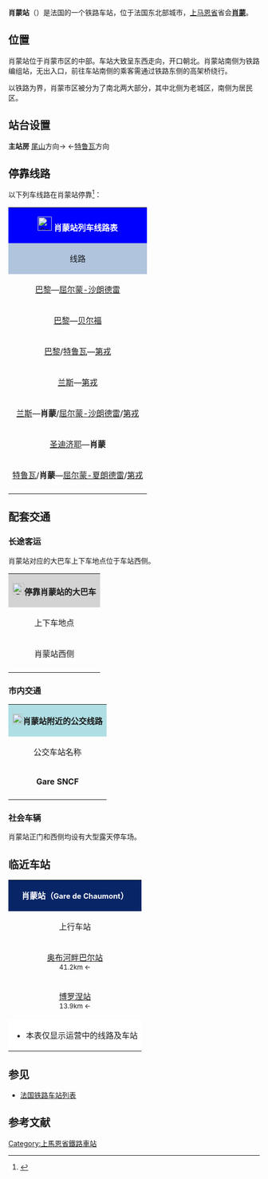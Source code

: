{{Infobox station
| name          =[[File:Sncf-logo.svg|32x32px]]肖蒙站<br>Gare de Chaumont
| type          = [[法国铁路|法国铁路]]
| image = File:Gare de Chaumont-2014.jpg
|image_caption = 肖蒙站（2014年12月）
| address       = {{FRA}}[[上马恩省|上马恩省]][[肖蒙|肖蒙]]
| latd          = 48
| latm          = 06
| lats          = 34
| latNS         = N
| longd         = 5
| longm         = 08
| longs         = 04
| longEW        = E
| operator = [[File:Sncf-logo.svg|32x32px]]
| coordinates_display = yes
| iso_region    = FR
| line          = 
* [[巴黎－米卢斯铁路|巴黎－米卢斯铁路]]
* {{link-fr|布雷姆－肖蒙铁路|Ligne de Blesme - Haussignémont à Chaumont}} 
| platform      = 3
| tracks        = 4
| elevation = 315米
| opened        = 1857年4月25日
| rebuilt =
| status = 使用中
| closed        = 
| passengers= 约40.4万人次<ref>{{Cite web|url=https://ressources.data.sncf.com/explore/dataset/frequentation-gares/?sort=voyageurs_2014&q=chaumont|title=Fréquentation en gares|accessdate=2016-11-13|author=SNCF|date=|language=法语|publisher=SNCF Open Data}}</ref>
| pass_year= 2015年
| station_type = 客运车站，兼办货运业务
| connections = 
*肖蒙城市公共交通
*上马恩省客运
| route_map =
| map_locator   = 
| note =
}}

'''肖蒙站'''（{{lang-fr|Gare de Chaumont}}）是法国的一个铁路车站，位于法国东北部城市，[[上马恩省|上马恩省]]省会'''[[肖蒙|肖蒙]]'''。

==位置==

肖蒙站位于肖蒙市区的中部。车站大致呈东西走向，开口朝北。肖蒙站南侧为铁路编组站，无出入口，前往车站南侧的乘客需通过铁路东侧的高架桥绕行。

以铁路为界，肖蒙市区被分为了南北两大部分，其中北侧为老城区，南侧为居民区。

==站台设置==

{{RailStStart|北}}
'''主站房'''
{{RailStPlatform|侧d||1T||}}
{{RailStLine|1||过路车/始发车}}[[尾山站|尾山]]方向→
{{RailStLine|2||过路车}}←[[特鲁瓦站|特鲁瓦]]方向
{{RailStPlatform|岛| |||}}
{{RailStLine|3||过路车|||||}}
{{RailStEnd|南}}

== 停靠线路 ==

{{动态列表|最后更新时间：2016年5月2日。本章节内容仅供参考，不排除临时性的变更。欢迎修正和补充}}

以下列车线路在肖蒙站停靠<ref>{{Cite web|url=http://www.sncf.com/fr/gare/horaires/chaumont|title=肖蒙站实时列车时刻表|accessdate=2016-05-02|author=SNCF|date=|language=法语|publisher=SNCF|archiveurl=https://web.archive.org/web/20171124081841/http://www.sncf.com/fr/gare/horaires/chaumont|archivedate=2017-11-24|deadurl=yes}}</ref>：

{| class="wikitable mw-collapsible" 
|colspan="5" style="background:#0000FF" align="center" |[[File:Sncf-logo.svg|28x28px]] <font color=#FFFFFF>'''肖蒙站列车线路表'''</font>
|-
!style="background:#B0C4DE"| 线路
!style="background:#B0C4DE"|车种
!style="background:#B0C4DE"|上一站
!style="background:#B0C4DE"|下一站
!style="background:#B0C4DE"|大致运行频率{{noteTag|name=noteA}}
|-
|[[巴黎东站|巴黎]]—[[尾山站|屈尔蒙-沙朗德雷]]
| rowspan="5" align="center" |'''[[法国城际列车|INTERCITÉS]]'''
|[[奥布河畔巴尔站|奥布河畔巴尔]]
|[[朗格尔站|朗格尔]]
|每天2趟左右
|-
|rowspan="2"|[[巴黎东站|巴黎]]—[[贝尔福站|贝尔福]]
|[[特鲁瓦站|特鲁瓦]]/[[奥布河畔巴尔站|奥布河畔巴尔]]
|[[朗格尔站|朗格尔]]/[[沃苏勒站|沃苏勒]]
|每天4趟左右
|-
|[[奥布河畔巴尔站|奥布河畔巴尔]]
|[[朗格尔站|朗格尔]]/[[尾山站|屈尔蒙-沙朗德雷]]
|每天1趟左右
|-
|[[巴黎东站|巴黎]]/[[特鲁瓦站|特鲁瓦]]—[[第戎城站|第戎]]
|[[特鲁瓦站|特鲁瓦]]/[[奥布河畔巴尔站|奥布河畔巴尔]]
|[[朗格尔站|朗格尔]]
|每天5趟左右
|-
|[[兰斯站|兰斯]]—[[第戎城站|第戎]]
|[[茹万维尔站|茹万维尔]]
|[[朗格尔站|朗格尔]]
|每天1趟
|-
|[[兰斯站|兰斯]]—'''肖蒙'''/[[尾山站|屈尔蒙-沙朗德雷]]/[[第戎城站|第戎]]
| rowspan="3" align="center"|'''[[法国大区列车|TER]]'''
|[[茹万维尔站|茹万维尔]]/[[弗隆克勒站|弗隆克勒]]
|（终点）/[[朗格尔站|朗格尔]]
|每天3趟左右
|-
|[[圣迪济耶站|圣迪济耶]]—'''肖蒙'''
|[[博罗涅站|博罗涅]]
|（终点）
|每天1~2趟
|-
|[[特鲁瓦站|特鲁瓦]]/'''肖蒙'''—[[尾山站|屈尔蒙-夏朗德雷]]/[[第戎城站|第戎]]
|[[奥布河畔巴尔站|奥布河畔巴尔]]/（起点）
|[[朗格尔站|朗格尔]]
|每天3趟左右
|-
|colspan="5" style="background:#FFFFFF"|{{noteFoot|1=
{{noteTag|name=noteA|1=在本栏中，往返1次为"1趟"；除特别标明外，其数据仅工作日有效，周末及节假日列车数量可能会减少}}
}}
|}

==配套交通==
===长途客运===
肖蒙站对应的大巴车上下车地点位于车站西侧。

{| class="wikitable mw-collapsible" 
|colspan="3" align="center" style="background:#D3D3D3" |[[File:BSicon_BUS.svg|24x24px]]'''停靠肖蒙站的大巴车'''
|-
!align="center" |上下车地点
!align="center" |运营单位
!align="center" |主要目的地{{noteTag|name=noteA}}
|-
| rowspan="2" align="center" |肖蒙站西侧
|align="center" |上马恩省城际客运
|[[诺让_(上马恩省)|诺让]]、[[讷沙托|讷沙托]]、[[朗格尔|朗格尔]]{{noteTag|name=noteC}}
|-
|align="center" |[[SNCF|SNCF]]
|[[圣迪济耶|圣迪济耶]]（''当某条铁路线施工或罢工时，SNCF可能会提供途径该线路沿途站点的大巴车''{{noteTag|name=noteB}}）
|-
|colspan="3" style="background:#FFFFFF"|{{noteFoot|1=
{{noteTag|name=noteA|1=本栏不包括可以联程中转前往的目的地}}
{{noteTag|name=noteB|1=其车票可与SNCF的同线路车票通用}}
{{noteTag|name=noteC|1=部分城际客运线路仅周一至五开行}}
}}
|}

===市内交通===

{| class="wikitable mw-collapsible" 
|colspan="3" align="center" style="background:#AFDFE4"|[[File:Bus-logo.svg|21x21px]]'''肖蒙站附近的公交线路'''
|-
!align="center" |公交车站名称
!align="center" |位置
!align="center" |停靠线路{{noteTag|name=noteA}}<ref>{{Cite web|url=http://www.cmonbus.com/me-deplacer/horaires-et-plans/acceder-au-plan-dynamique/|title=肖蒙市区公交线路地图查询|accessdate=2016-05-02|author=Cmonbus(肖蒙城市公共交通公司)|date=|language=法语|publisher=Cmonbus}}{{dead link|date=2018年4月 |bot=InternetArchiveBot |fix-attempted=yes }}</ref>
|-
|'''Gare SNCF'''
|肖蒙站前方
|肖蒙公交1~6路（市区线）及所有字母编号的公交线路（郊区线）
|-
|colspan="3" style="background:#FFFFFF"|{{noteFoot|1=
{{noteTag|name=noteA|1=肖蒙市区内的所有公交线路在周日及节假日均停运}}
}}
|}

===社会车辆===
肖蒙站正门和西侧均设有大型露天停车场。

==临近车站==

{|class="wikitable mw-collapsible" style="margin: 0 auto; width:42em;"
|colspan="3"  style="background:#082567" align="center"|<font color=#FFFFFF>'''肖蒙站（<span style="font-size:11pt;">Gare de Chaumont</span>）'''</font>
|-
!上行车站
!线路
!下行车站
|-
|align="center" |[[奥布河畔巴尔站|奥布河畔巴尔站]]<br><span style="font-size:small">41.2km ←</span>
|align="center" |'''[[巴黎－米卢斯铁路|巴黎－米卢斯铁路]]'''
|align="center" |[[朗格尔站|朗格尔站]]<br><span style="font-size:small">→ 34.8km</span>
|-
|align="center" |[[博罗涅站|博罗涅站]]<br><span style="font-size:small">13.9km ←</span>
|align="center" |'''{{link-fr|布雷姆－肖蒙铁路|Ligne de Blesme - Haussignémont à Chaumont}}'''
|align="center" |（终点）
|-
|colspan="3" style="background:#FFFFFF"|
*本表仅显示运营中的线路及车站
|}

==参见==

* [[法国铁路车站列表|法国铁路车站列表]]

== 参考文献 ==
{{Reflist}}

{{法国主要火车站列表}}
[[Category:上馬恩省鐵路車站|Category:上馬恩省鐵路車站]]